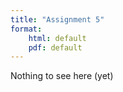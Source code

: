 ```yaml
---
title: "Assignment 5"
format: 
    html: default
    pdf: default
---
```


Nothing to see here (yet)
